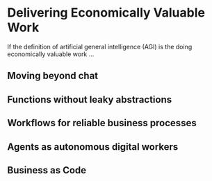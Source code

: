 # Delivering Economically Valuable Work

If the definition of artificial general intelligence (AGI) is the doing economically valuable work ...

## Moving beyond chat

## Functions without leaky abstractions

## Workflows for reliable business processes

## Agents as autonomous digital workers

## Business as Code
